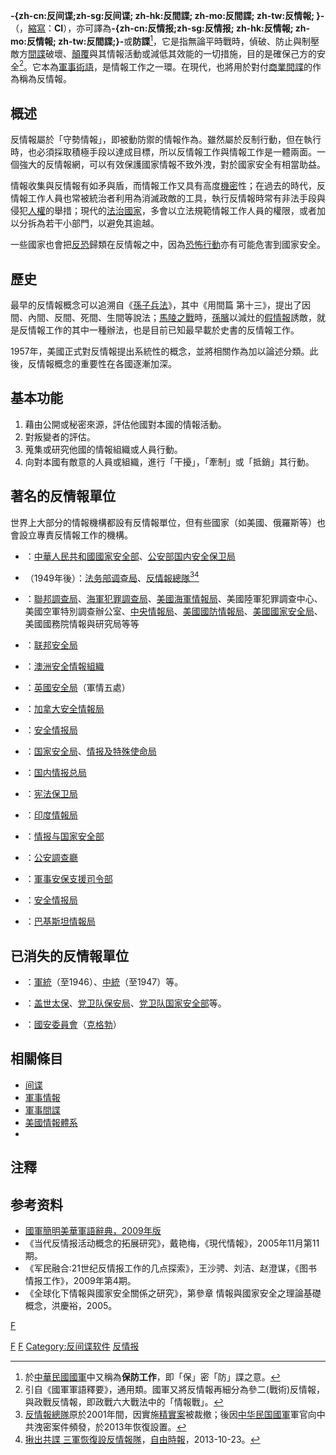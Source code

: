 {{noteTA
|G1=Military
|T=zh-cn:反间谍;zh-sg:反间谍; zh-hk:反間諜; zh-mo:反間諜; zh-tw:反情報; 
|1=zh-cn:反间谍;zh-sg:反间谍; zh-hk:反間諜; zh-mo:反間諜; zh-tw:反情報; 
|2=zh-cn:克格勃; zh-sg:克格勃; zh-hk:克格勃; zh-mo:克格勃; zh-tw:KGB;
|3=zh-cn:澳大利亚; zh-sg:澳大利亚; zh-hk:澳洲; zh-mo:澳洲; zh-tw:澳洲;
}}
{{軍事}}
'''-{zh-cn:反间谍;zh-sg:反间谍; zh-hk:反間諜; zh-mo:反間諜; zh-tw:反情報; }-'''（{{lang-en|Counterintelligence}}，[[縮寫|縮寫]]：'''CI'''），亦可譯為'''-{zh-cn:反情报;zh-sg:反情报; zh-hk:反情報; zh-mo:反情報; zh-tw:反間諜;}-'''或'''防諜'''<ref>於[[中華民國國軍|中華民國國軍]]中又稱為'''保防工作'''，即「保」密「防」諜之意。</ref>，它是指無論平時戰時，偵破、防止與制壓敵方[[間諜|間諜]]破壞、[[顛覆|顛覆]]與其情報活動或減低其效能的一切措施，目的是確保己方的安全<ref>引自《國軍軍語釋要》，通用類。國軍又將反情報再細分為參二(戰術)反情報，與政戰反情報，即政戰六大戰法中的「情報戰」。</ref>。它本為[[軍事術語|軍事術語]]，是情報工作之一環。在現代，也將用於對付[[商業間諜|商業間諜]]的作為稱為反情報。

==概述==
反情報屬於「守勢情報」，即被動防禦的情報作為。雖然屬於反制行動，但在執行時，也必須採取積極手段以達成目標，所以反情報工作與情報工作是一體兩面。一個強大的反情報網，可以有效保護國家情報不致外洩，對於國家安全有相當助益。

情報收集與反情報有如矛與盾，而情報工作又具有高度[[機密|機密]]性；在過去的時代，反情報工作人員也常被統治者利用為消滅政敵的工具，執行反情報時常有非法手段與侵犯[[人權|人權]]的舉措；現代的[[法治國家|法治國家]]，多會以立法規範情報工作人員的權限，或者加以分拆為若干小部門，以避免其逾越。

一些國家也會把[[反恐|反恐]]歸類在反情報之中，因為[[恐怖行動|恐怖行動]]亦有可能危害到國家安全。

== 歷史 ==
最早的反情報概念可以追溯自《[[孫子兵法|孫子兵法]]》，其中《用間篇 第十三》，提出了因間、內間、反間、死間、生間等說法；[[馬陵之戰|馬陵之戰]]時，[[孫臏|孫臏]]以減灶的[[假情報|假情報]]誘敵，就是反情報工作的其中一種辦法，也是目前已知最早載於史書的反情報工作。

1957年，美國正式對反情報提出系統性的概念，並將相關作為加以論述分類。此後，反情報概念的重要性在各國逐漸加深。

== 基本功能 ==
#藉由公開或秘密來源，評估他國對本國的情報活動。
#對叛變者的評估。
#蒐集或研究他國的情報組織或人員行動。
#向對本國有敵意的人員或組織，進行「干擾」，「牽制」或「抵銷」其行動。

== 著名的反情報單位 ==
世界上大部分的情報機構都設有反情報單位，但有些國家（如美國、俄羅斯等）也會設立專責反情報工作的機構。

*{{flag|PRC}}：[[中華人民共和國國家安全部|中華人民共和國國家安全部]]、[[公安部国内安全保卫局|公安部国内安全保卫局]]<!--划重点：“数百起”！#新闻联播 ：国家安全机关破获数百起台湾间谍窃密案。  https://v.douyin.com/Jy3sd7A/-->
*{{flag|ROC}}（1949年後）：[[法务部调查局|法务部调查局]]、[[反情報總隊|反情報總隊]]<ref>[[反情報總隊|反情報總隊]]原於2001年間，因實施[[精實案|精實案]]被裁撤；後因[[中华民国國軍|中华民国國軍]]軍官向中共洩密案件頻發，於2013年恢復設置。</ref><ref>[http://www.libertytimes.com.tw/2013/new/oct/23/today-p3.htm?Slots=P 揪出共諜 三軍恢復設反情報隊]{{dead link|date=2017年12月 |bot=InternetArchiveBot |fix-attempted=yes }}，[[自由時報|自由時報]]，2013-10-23。{{zh-tw}}</ref>
*{{flag|United States}}：[[聯邦調查局|聯邦調查局]]、[[美國海軍犯罪調查局|海軍犯罪調查局]]、[[美國海軍情報局|美國海軍情報局]]、美國陸軍犯罪調查中心、美國空軍特別調查辦公室、[[中央情報局|中央情報局]]、[[美國國防情報局|美國國防情報局]]、[[美國國家安全局|美國國家安全局]]、美國國務院情報與研究局等等
*{{flag|RUS}}：[[俄羅斯聯邦安全局|联邦安全局]]
*{{flag|AUS}}：[[澳洲安全情報組織|澳洲安全情報組織]]
*{{flag|UK}}：[[英國安全局|英國安全局]]（軍情五處）
*{{flag|CAN}}：[[加拿大安全情報局|加拿大安全情報局]]
*{{flag|CZE}}：[[安全情報服務|安全情报局]]
*{{flag|ISR}}：[[以色列國家安全局|国家安全局]]、[[以色列情報及特殊使命局|情报及特殊使命局]]
*{{flag|FRA}}：[[法国国内情报总局|国内情报总局]]
*{{flag|GER}}：[[德國聯邦憲法維護廳|宪法保卫局]]
*{{flag|IND}}：[[印度情報局|印度情報局]]
*{{flag|IRN}}：[[伊朗情報與國家安全部|情报与国家安全部]]
*{{flag|JPN}}：[[公安調查廳|公安調查廳]]
*{{flag|ROK}}：[[大韓民國軍事安保支援司令部|軍事安保支援司令部]]
*{{flag|NZL}}：[[紐西蘭安全情報局|安全情报局]]
*{{flag|PAK}}：[[巴基斯坦情報局|巴基斯坦情報局]]

== 已消失的反情報單位 ==
*{{flag|ROC}}：[[軍統|軍統]]（至1946）、[[中統|中統]]（至1947）等。
*{{flag|Nazi Germany|Nazi}}：[[盖世太保|盖世太保]]、[[保安服務處|党卫队保安局]]、[[党卫队国家安全部|党卫队国家安全部]]等。
*{{flag|SUHH}}：[[克格勃|國安委員會]]（[[克格勃|克格勃]]）

== 相關條目 ==
*[[间谍|间谍]]
*[[軍事情報|軍事情報]]
*[[軍事間諜|軍事間諜]]
*[[美國情報體系|美國情報體系]]
*{{link-en|反情報機構列表|List of counterintelligence organizations}}

== 注釋 ==
{{reflist}}

==参考资料==
*[http://www.mnd.gov.tw/glossary2009.pdf 國軍簡明美華軍語辭典，2009年版]{{Wayback|url=http://www.mnd.gov.tw/glossary2009.pdf |date=20131024060259 }}{{zh-tw}}
*《当代反情报活动概念的拓展研究》，戴艳梅，《現代情報》，2005年11月第11期。{{zh-cn}}
*《军民融合:21世纪反情报工作的几点探索》，王沙骋、刘洁、赵澄谋，《图书情报工作》，2009年第4期。{{zh-cn}}
*《全球化下情報與國家安全關係之研究》，第參章 情報與國家安全之理論基礎概念，洪慶裕，2005。{{zh-tw}}
[[分类:谍报|F]]
{{Authority control}}
[[Category:軍事術語|F]]
[[Category:軍事情報|F]]
[[Category:反间谍软件|Category:反间谍软件]]
[[Category:反情报|]]